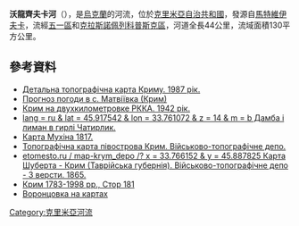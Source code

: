 '''沃龍齊夫卡河'''（{{lang-uk|Воронцівка}}），是[[烏克蘭|烏克蘭]]的河流，位於[[克里米亞自治共和國|克里米亞自治共和國]]，發源自[[馬特維伊夫卡_(五一區)|馬特維伊夫卡]]，流經[[五一區|五一區]]和[[克拉斯諾佩列科普斯克區|克拉斯諾佩列科普斯克區]]，河道全長44公里，流域面積130平方公里。

==參考資料==
* [http://etomesto.ru/map-krym_topo/?x=33.810401&y=45.758182 Детальна топографічна карта Криму. 1987 рік.] {{Wayback|url=http://etomesto.ru/map-krym_topo/?x=33.810401&y=45.758182 |date=20160304211148 }}
* [http://weather.in.ua/krym/15224 Прогноз погоди в с. Матвіївка (Крим)] {{Wayback|url=http://weather.in.ua/krym/15224 |date=20140201184135 }}
* [http://etomesto.ru/map-krym_rkka2km/?x=33.775641&y=45.876603 Крим на двухкилометровке РККА. 1942 рік.] {{Wayback|url=http://etomesto.ru/map-krym_rkka2km/?x=33.775641&y=45.876603 |date=20140202155418 }}
* [http://wikimapia.org/# lang = ru & lat = 45.917542 & lon = 33.761072 & z = 14 & m = b Дамба і лиман в гирлі Чатирлик.] {{Wayback|url=http://wikimapia.org/ |date=20180201220901 }}
* [http://etomesto.ru/map-krym_1817muhin/?x=33.817663&y=45.712163 Карта Мухіна 1817.] {{Wayback|url=http://etomesto.ru/map-krym_1817muhin/?x=33.817663&y=45.712163 |date=20160407145157 }}
* [http://etomesto.ru/map-krym_1842/?x=33.868553&y=45.707387 Топографічна карта півострова Крим. Військово-топографічне депо.] {{Wayback|url=http://etomesto.ru/map-krym_1842/?x=33.868553&y=45.707387 |date=20160305111921 }}
* [http:// etomesto.ru / map-krym_depo /? x = 33.766152 & y = 45.887825 Карта Шуберта - Крим (Таврійська губернія). Військово-топографічне депо - 3 версти. 1865.]
* [http://www.soldat.ru/files/f/adm_terr_preobrazovania_v_krimu_1783_1998.part1.rar Крим 1783-1998 рр., Стор 181] {{Wayback|url=http://www.soldat.ru/files/f/adm_terr_preobrazovania_v_krimu_1783_1998.part1.rar |date=20160304214427 }}
* [http://maps.vlasenko.net/?lat=45.84&lon=33.80&addmap2=smtm500&s=&addmap1=smtm100 Воронцовка на картах] {{Wayback|url=http://maps.vlasenko.net/?lat=45.84&lon=33.80&addmap2=smtm500&s=&addmap1=smtm100 |date=20160305023138 }}

{{DEFAULTSORT:Воронцівка}}
[[Category:克里米亞河流|Category:克里米亞河流]]


{{Ukraine-river-stub}}